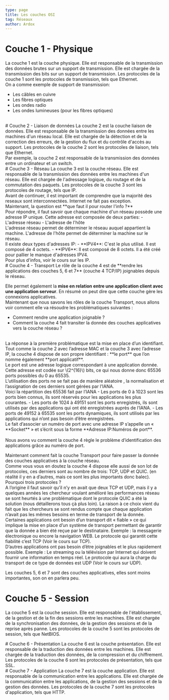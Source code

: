 ```yaml
---
type: page
title: Les couches OSI
tag: Réseaux
author: Ardox
---
```


# Couche 1 - Physique
La couche 1 est la couche physique. Elle est responsable de la transmission des données brutes sur un support de transmission.
Elle est chargée de la transmission des bits sur un support de transmission. Les protocoles de la couche 1 sont les protocoles
de transmission, tels que Ethernet. 
<br />
On a comme exemple de support de transmission:
- Les câbles en cuivre
- Les fibres optiques
- Les ondes radio
- Les ondes lumineuses (pour les fibres optiques)
<br />
<div className="seperator" />
# Couche 2 - Liaison de données
La couche 2 est la couche liaison de données. Elle est responsable de la transmission des données entre les machines d'un réseau local.
Elle est chargée de la détection et de la correction des erreurs, de la gestion du flux et du contrôle d'accès au support. Les protocoles
de la couche 2 sont les protocoles de liaison, tels que Ethernet.
<br />
Par exemple, la couche 2 est responsable de la transmission des données entre un ordinateur et un switch.
<br />
<div className="seperator" />
# Couche 3 - Réseau
La couche 3 est la couche réseau. Elle est responsable de la transmission des données entre les machines d'un réseau. 
Elle est chargée de l'adressage logique, du routage et de la commutation des paquets. Les protocoles de la couche 3 sont 
les protocoles de routage, tels que IP.
<br />
Avant de continuer, il est important de comprendre que la majorité des reseaux sont interconnectées. Internet ne fait pas exception.
<br />
Maintenant, la question est **que faut il pour router l'info ?**
<br />
Pour répondre, il faut savoir que chaque machine d'un réseau possède une adresse IP unique. Cette adresse est composée de deux parties:
- L'adresse réseau
- L'adresse de l'hôte
<br />
L'adresse réseau permet de déterminer le réseau auquel appartient la machine. L'adresse de l'hôte permet de déterminer la machine sur le réseau.
<br />
Il existe deux types d'adresses IP:
- **IPV4**: C'est le plus utilisé. Il est composé de 4 octets.
- **IPV6**: Il est composé de 8 octets. Il a été créé pour pallier le manque d'adresses IPV4.
<br />
Pour plus d'infos, voir le cours sur les IP.
<br />
<div className="seperator" />
# Couche 4 - Transport
Le rôle de la couche 4 est de **rendre les applications des couches 5, 6 et 7** (couche 4 TCP/IP) joignables depuis le
réseau.

Elle permet également la **mise en relation entre une application client avec une application serveur**.
En résumé on peut dire que cette couche gère les connexions applicatives.
<br />
Maintenant que nous savons les rôles de la couche Transport, nous allons voir comment elle va résoudre les
problématiques suivantes :
* Comment rendre une application joignable ?
* Comment la couche 4 fait transiter la donnée des couches applicatives vers la couche réseau ?
<br />
La réponse à la première problématique est la mise en place d’un identifiant. Tout comme la couche 2 avec l’adresse
MAC et la couche 3 avec l’adresse IP, la couche 4 dispose de son propre identifiant : **le port** que l’on nomme également
**port applicatif**.
<div class="p-4 font-mono border-l-2 border-green bg-mbg my-6">
Le port est une adresse logique correspondant à une application donnée.
</div>
Cette adresse est codée sur \(2^{16}\) bits, ce qui nous donne donc 65536 ports possibles du 0 au 65535.
<br />
L’utilisation des ports ne se fait pas de manière aléatoire , la normalisation et l’assignation de ces derniers sont gérées
par l’IANA.
<br />
Voici la répartition des 65536 fait par l’IANA 
- Les ports de 0 à 1023 sont les ports bien connus, ils sont réservés pour les applications les plus courantes.
- Les ports de 1024 à 49151 sont les ports enregistrés, ils sont utilisés par des applications qui ont été enregistrées auprès de l’IANA.
- Les ports de 49152 à 65535 sont les ports dynamiques, ils sont utilisés par les applications qui n’ont pas besoin d’être enregistrées.
<div class="p-4 font-mono border-l-2 border-green bg-mbg my-6">
Le fait d’associer un numéro de port avec une adresse IP s’appelle un « **Socket** » et s’écrit sous la forme
**Adresse IP:Numéros de port**.
</div>
<br />
Nous avons vu comment la couche 4 règle le problème d’identification des applications grâce au numéro de port.

Maintenant comment fait la couche Transport pour faire passer la donnée des couches applicatives à la couche réseau.
<br />
Comme vous vous en doutez la couche 4 dispose elle aussi de son lot de protocoles, ces derniers sont au nombre de trois: 
TCP, UDP et QUIC. (en réalité il y en a d’autres, mais ce sont les plus importants donc balec).
<br />
Pourquoi trois protocoles ?
<br />
A l’origine il faut savoir qu’il n’y en avait que deux TCP et UDP, mais il y a quelques années les chercheur voulant
amélioré les performances réseau se sont heurtés à une problématique dont le protocole QUIC a été la solution (nous
détaillerons tous çà plus loin). La raison à ce choix vient du fait que les chercheurs se sont rendus compte que chaque
application n’avait pas les mêmes besoins en terme de transport de la donnée.
<br />
Certaines applications ont besoin d’un transport dit « fiable » ce qui implique la mise en place d’un système de transport
permettant de garantir que la donnée a bien été reçue par le destinataire. Exemple : la messagerie électronique ou
encore la navigation WEB. Le protocole qui garantit cette fiabilité c’est TCP (Voir le cours sur TCP).
<br />
D’autres applications ont pas besoin d’être joignables et le plus rapidement possible. Exemple : Le streaming ou la
télévision par Internet qui doivent fournir une information en temps réel. Le protocole qui aura la charge du transport
de ce type de données est UDP (Voir le cours sur UDP).
<br />
<div className="seperator" />
<div class="p-4 font-mono border-l-2 border-primary bg-mbg my-6">
Les couches 5, 6 et 7 sont des couches applicatives, elles sont moins importantes, son on en parlera peu.
</div>
<div className="seperator" />

# Couche 5 - Session
La couche 5 est la couche session. Elle est responsable de l'établissement, de la gestion et de la fin des sessions entre les machines.
Elle est chargée de la synchronisation des données, de la gestion des sessions et de la reprise après panne. Les protocoles de la couche 5
sont les protocoles de session, tels que NetBIOS.
<br />
<div className="seperator" />
# Couche 6 - Présentation
La couche 6 est la couche présentation. Elle est responsable de la traduction des données entre les machines.
Elle est chargée de la traduction des données, de la compression et du chiffrement. Les protocoles de la couche 6 sont les protocoles
de présentation, tels que SSL.
<br />
<div className="seperator" />
# Couche 7 - Application
La couche 7 est la couche application. Elle est responsable de la communication entre les applications.
Elle est chargée de la communication entre les applications, de la gestion des sessions et de la gestion des données. Les protocoles de la couche 7
sont les protocoles d'application, tels que HTTP.
<br />
<div className="seperator" />

